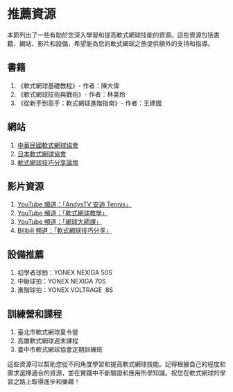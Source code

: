 # 推薦資源

本節列出了一些有助於您深入學習和提高軟式網球技能的資源。這些資源包括書籍、網站、影片和設備，希望能為您的軟式網球之旅提供額外的支持和指導。

## 書籍

1. 《軟式網球基礎教程》- 作者：陳大偉
2. 《軟式網球技術與戰術》- 作者：林美玲
3. 《從新手到高手：軟式網球進階指南》- 作者：王建國

## 網站

1. [中華民國軟式網球協會](https://www.softtennis.org.tw/)
2. [日本軟式網球協會](https://www.jsta.or.jp/)
3. [軟式網球技巧分享論壇](https://www.softtennisforum.com/)

## 影片資源

1. [YouTube 頻道：「AndysTV 安迪 Tennis」](https://www.youtube.com/c/AndysTV)
2. [YouTube 頻道：「軟式網球教學」](https://www.youtube.com/results?search_query=軟式網球教學)
3. [YouTube 頻道：「網球大師課」](https://www.youtube.com/results?search_query=網球大師課)
3. [Bilibili 頻道：「軟式網球技巧分享」](https://search.bilibili.com/all?keyword=軟式網球技巧分享)

## 設備推薦

1. 初學者球拍：YONEX NEXIGA 50S
2. 中級球拍：YONEX NEXIGA 70S
3. 進階球拍：YONEX VOLTRAGE  8S

## 訓練營和課程

1. 臺北市軟式網球夏令營
2. 高雄軟式網球週末課程
3. 臺中市軟式網球協會定期訓練班

這些資源可以幫助您從不同角度學習和提高軟式網球技能。記得根據自己的程度和需求選擇適合的資源，並在實踐中不斷驗證和應用所學知識。祝您在軟式網球的學習之路上取得進步和樂趣！
